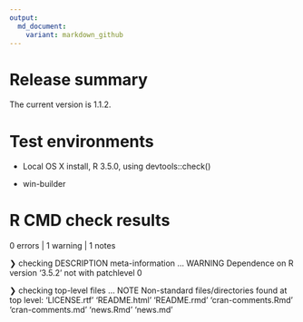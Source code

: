 ```yaml
---
output:
  md_document:
    variant: markdown_github
---
```


# Release summary

The current version is 1.1.2. 

# Test environments

* Local OS X install, R 3.5.0, using devtools::check()

* win-builder

# R CMD check results

0 errors | 1 warning | 1 notes

❯ checking DESCRIPTION meta-information ... WARNING
  Dependence on R version ‘3.5.2’ not with patchlevel 0

❯ checking top-level files ... NOTE
  Non-standard files/directories found at top level:
    ‘LICENSE.rtf’ ‘README.html’ ‘README.rmd’ ‘cran-comments.Rmd’
    ‘cran-comments.md’ ‘news.Rmd’ ‘news.md’
